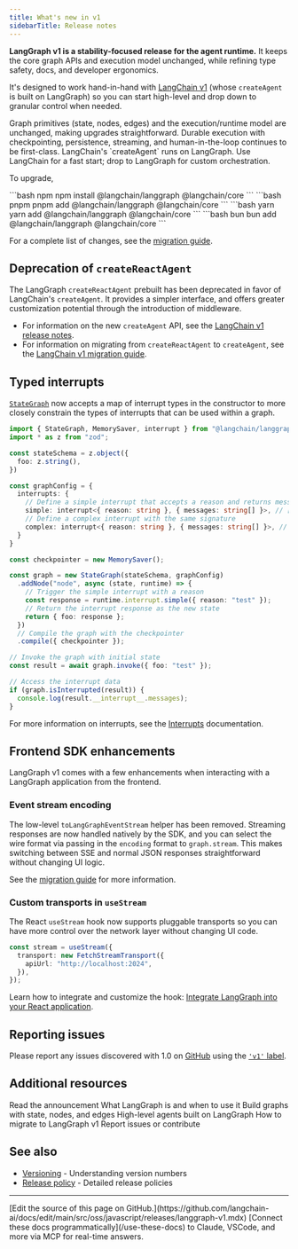 ```yaml
---
title: What's new in v1
sidebarTitle: Release notes
---
```


**LangGraph v1 is a stability-focused release for the agent runtime.** It keeps the core graph APIs and execution model unchanged, while refining type safety, docs, and developer ergonomics.

It's designed to work hand-in-hand with [LangChain v1](/oss/javascript/releases/langchain-v1) (whose `createAgent` is built on LangGraph) so you can start high-level and drop down to granular control when needed.

<CardGroup cols={1}>
    <Card title="Stable core APIs" icon="diagram-project">
        Graph primitives (state, nodes, edges) and the execution/runtime model are unchanged, making upgrades straightforward.
    </Card>
    <Card title="Reliability, by default" icon="database">
        Durable execution with checkpointing, persistence, streaming, and human-in-the-loop continues to be first-class.
    </Card>
    <Card title="Seamless with LangChain v1" icon="link">
        LangChain's `createAgent` runs on LangGraph. Use LangChain for a fast start; drop to LangGraph for custom orchestration.
    </Card>
</CardGroup>

To upgrade,

<CodeGroup>
```bash npm
npm install @langchain/langgraph @langchain/core
```
```bash pnpm
pnpm add @langchain/langgraph @langchain/core
```
```bash yarn
yarn add @langchain/langgraph @langchain/core
```
```bash bun
bun add @langchain/langgraph @langchain/core
```
</CodeGroup>

For a complete list of changes, see the [migration guide](/oss/javascript/migrate/langgraph-v1).

## Deprecation of `createReactAgent`

The LangGraph `createReactAgent` prebuilt has been deprecated in favor of LangChain's `createAgent`. It provides a simpler interface, and offers greater customization potential through the introduction of middleware.

* For information on the new `createAgent` API, see the [LangChain v1 release notes](/oss/javascript/releases/langchain-v1#createagent).
* For information on migrating from `createReactAgent` to `createAgent`, see the [LangChain v1 migration guide](/oss/javascript/migrate/langchain-v1#createagent).

## Typed interrupts

[`StateGraph`](https://reference.langchain.com/javascript/TBD) now accepts a map of interrupt types in the constructor to more closely constrain the types of interrupts that can be used within a graph.

```typescript expandable
import { StateGraph, MemorySaver, interrupt } from "@langchain/langgraph";
import * as z from "zod";

const stateSchema = z.object({
  foo: z.string(),
})

const graphConfig = {
  interrupts: {
    // Define a simple interrupt that accepts a reason and returns messages
    simple: interrupt<{ reason: string }, { messages: string[] }>, // [!code highlight]
    // Define a complex interrupt with the same signature
    complex: interrupt<{ reason: string }, { messages: string[] }>, // [!code highlight]
  }
}

const checkpointer = new MemorySaver();

const graph = new StateGraph(stateSchema, graphConfig)
  .addNode("node", async (state, runtime) => {
    // Trigger the simple interrupt with a reason
    const response = runtime.interrupt.simple({ reason: "test" });
    // Return the interrupt response as the new state
    return { foo: response };
  })
  // Compile the graph with the checkpointer
  .compile({ checkpointer });

// Invoke the graph with initial state
const result = await graph.invoke({ foo: "test" });

// Access the interrupt data
if (graph.isInterrupted(result)) {
  console.log(result.__interrupt__.messages);
}
```

For more information on interrupts, see the [Interrupts](/oss/javascript/langgraph/interrupts) documentation.

## Frontend SDK enhancements

LangGraph v1 comes with a few enhancements when interacting with a LangGraph application from the frontend.

### Event stream encoding

The low-level `toLangGraphEventStream` helper has been removed. Streaming responses are now handled natively by the SDK, and you can select the wire format via passing in the `encoding` format to `graph.stream`. This makes switching between SSE and normal JSON responses straightforward without changing UI logic.

See the [migration guide](/oss/javascript/migrate/langgraph-v1#stream-encoding) for more information.

### Custom transports in `useStream`

The React `useStream` hook now supports pluggable transports so you can have more control over the network layer without changing UI code.

```typescript
const stream = useStream({
  transport: new FetchStreamTransport({
    apiUrl: "http://localhost:2024",
  }),
});
```

Learn how to integrate and customize the hook: [Integrate LangGraph into your React application](/oss/javascript/langgraph/ui).

## Reporting issues

Please report any issues discovered with 1.0 on [GitHub](https://github.com/langchain-ai/langgraphjs/issues) using the [`'v1'` label](https://github.com/langchain-ai/langgraphjs/issues?q=state%3Aopen%20label%3Av1).

## Additional resources

<CardGroup cols={3}>
    <Card title="LangGraph 1.0" icon="rocket" href="https://blog.langchain.com/langchain-langchain-1-0-alpha-releases/">
        Read the announcement
    </Card>
    <Card title="Overview" icon="book" href="/oss/javascript/langgraph/overview" arrow>
        What LangGraph is and when to use it
    </Card>
    <Card title="Graph API" icon="diagram-project" href="/oss/javascript/langgraph/graph-api" arrow>
        Build graphs with state, nodes, and edges
    </Card>
    <Card title="LangChain Agents" icon="robot" href="/oss/javascript/langchain/agents" arrow>
        High-level agents built on LangGraph
    </Card>
    <Card title="Migration guide" icon="arrow-right-arrow-left" href="/oss/javascript/migrate/langgraph-v1" arrow>
        How to migrate to LangGraph v1
    </Card>
    <Card title="GitHub" icon="github" href="https://github.com/langchain-ai/langgraphjs">
        Report issues or contribute
    </Card>
</CardGroup>

## See also

- [Versioning](/oss/javascript/versioning) - Understanding version numbers
- [Release policy](/oss/javascript/release-policy) - Detailed release policies

---

<Callout icon="pen-to-square" iconType="regular">
    [Edit the source of this page on GitHub.](https://github.com/langchain-ai/docs/edit/main/src/oss/javascript/releases/langgraph-v1.mdx)
</Callout>
<Tip icon="terminal" iconType="regular">
    [Connect these docs programmatically](/use-these-docs) to Claude, VSCode, and more via MCP for    real-time answers.
</Tip>
